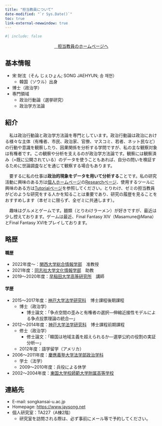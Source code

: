 ```yaml
---
title: "担当教員について"
date-modified: "`r Sys.Date()`"
toc: true
link-external-newwindow: true
---
```


```r
#| include: false
```

<center><a href="https://www.jaysong.net/" class="btn btn-info btn-lg" target="_blank" role="button"><i class="bi bi-person-circle"></i>&nbsp;&nbsp;&nbsp;担当教員のホームページへ</a></center>

## 基本情報

* 宋 財泫（そん じぇひょん; SONG JAEHYUN; 송 재현）
   * 韓国（ソウル）出身
* 博士（政治学）
* 専門領域
   * 政治行動論（選挙研究）
   * 政治学方法論

## 紹介

　私は政治行動論と政治学方法論を専門としています。政治行動論は政治における様々な主体（有権者、市民、政治家、官僚、マスコミ、若者、ネット民など）の行動や意識を観察したり、因果関係を分析する学問ですが、私の主な観察対象は有権者です。この観察や分析を支えるのが政治学方法論です。観察には観察済み（=既に公開されている）のデータを使うこともあれば、自分の問いを検証するために世論調査などを通じて観察する場合もあります。

　要するに私の仕事は**政治的現象をデータを用いて分析する**ことです。私の研究活動に興味のある方は[個人ホームページ](https://www.jaysong.net/)の[Researchページ](https://www.jaysong.net/research/index.qmd)、使用するツールに興味のある方は[Tutorialページ](https://www.jaysong.net/tutorial/index.qmd)を参照してください。とりわけ、ゼミの担当教員がどのような研究をする人かを知ることは重要であり、研究の履歴を見ることをおすすめします（本ゼミに限らず、全ゼミに共通します）。

　趣味はグルメとゲームです。麺類（とりわけラーメン）が好きですが、最近は少し控えております。ゲームは最近、Final Fantasy XIV（Masamune@Mana）とFinal Fantasy XVIをプレイしております。

## 略歴

#### 職歴

* 2022年度〜：[関西大学](https://www.kansai-u.ac.jp/)[総合情報学部](https://www.kansai-u.ac.jp/Fc_inf/)　准教授
* 2021年度：[同志社大学](https://www.doshisha.ac.jp/)[文化情報学部](https://www.cis.doshisha.ac.jp/)　助教
* 2019〜2020年度：[早稲田大学](https://www.waseda.jp/)[高等研究所](https://www.waseda.jp/inst/wias/)　講師

#### 学歴

* 2015〜2017年度：[神戸大学](http://www.kobe-u.ac.jp/)[法学研究科](http://www.law.kobe-u.ac.jp/)　博士課程後期課程
   * 博士（政治学）
      * 博士論文：「争点空間の歪みと有権者の選択―伸縮近接性モデルによる争点投票理論の統合―」
* 2012〜2014年度：[神戸大学](http://www.kobe-u.ac.jp/)[法学研究科](http://www.law.kobe-u.ac.jp/)　博士課程前期課程
   * 修士（政治学）
      * 修士論文：「韓国は地域主義を超えられるか―選挙公約の役割の実証分析―」
   * 2012年度：語学留学（アメリカ）
* 2006〜2011年度：[慶應義塾大学](https://www.keio.ac.jp/ja/)[法学部政治学科](https://www.law.keio.ac.jp/)
   * 学士（法学）
   * 2009〜2010年度：兵役による休学
* 2002〜2004年度：[東国大学校師範大学附属高等学校](https://ddbk.sen.hs.kr/)

## 連絡先

* E-mail: song<i class="bi bi-at"></i>kansai-u.ac.jp
* Homepage: <https://www.jaysong.net>
* 個人研究室：TA227（A棟2階）
   * 研究室を訪問される際は、必ず事前にメール等で予約してください。